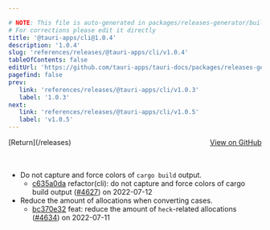 ```yaml
---

# NOTE: This file is auto-generated in packages/releases-generator/build.ts
# For corrections please edit it directly
title: '@tauri-apps/cli@1.0.4'
description: '1.0.4'
slug: 'references/releases/@tauri-apps/cli/v1.0.4'
tableOfContents: false
editUrl: 'https://github.com/tauri-apps/tauri-docs/packages/releases-generator/build.ts'
pagefind: false
prev:
   link: 'references/releases/@tauri-apps/cli/v1.0.3'
   label: '1.0.3'
next:
   link: 'references/releases/@tauri-apps/cli/v1.0.5'
   label: 'v1.0.5'
---
```


<div style="margin-bottom:3rem; display: flex; justify-content: space-between; align-items: center"><span>[Return](/releases)</span><span><a href="https://github.com/tauri-apps/tauri/releases/tag/@tauri-apps/cli-v1.0.4">View on GitHub</a></span></div>

- Do not capture and force colors of `cargo build` output.
  - [c635a0da](https://www.github.com/tauri-apps/tauri/commit/c635a0dad437860d54109adffaf245b7c21bc684) refactor(cli): do not capture and force colors of cargo build output ([#4627](https://www.github.com/tauri-apps/tauri/pull/4627)) on 2022-07-12
- Reduce the amount of allocations when converting cases.
  - [bc370e32](https://www.github.com/tauri-apps/tauri/commit/bc370e326810446e15b1f50fb962b980114ba16b) feat: reduce the amount of `heck`-related allocations ([#4634](https://www.github.com/tauri-apps/tauri/pull/4634)) on 2022-07-11

